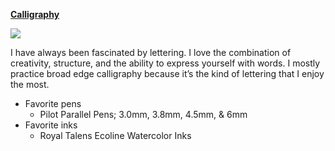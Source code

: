 
[**Calligraphy**](https://photos.google.com/share/AF1QipPzpywgHcWhoeDIBZ-12PcFITgKTFrv4KxbW7iLkivbqXHC9PHrV_l0-eSwR01pHA?key=WFpXZDFvQ1BYTzM0b2cyOG9UeUVrdHpHOWI1VGF3)

[![](./images/calligraphy-alphabet.jpg)](https://photos.google.com/share/AF1QipPzpywgHcWhoeDIBZ-12PcFITgKTFrv4KxbW7iLkivbqXHC9PHrV_l0-eSwR01pHA?key=WFpXZDFvQ1BYTzM0b2cyOG9UeUVrdHpHOWI1VGF3)


I have always been fascinated by lettering. I love the combination of creativity, structure, and the ability to express yourself with words. I mostly practice broad edge calligraphy because it's the kind of lettering that I enjoy the most.

- Favorite pens
    - Pilot Parallel Pens; 3.0mm, 3.8mm, 4.5mm, & 6mm
- Favorite inks
    - Royal Talens Ecoline Watercolor Inks
